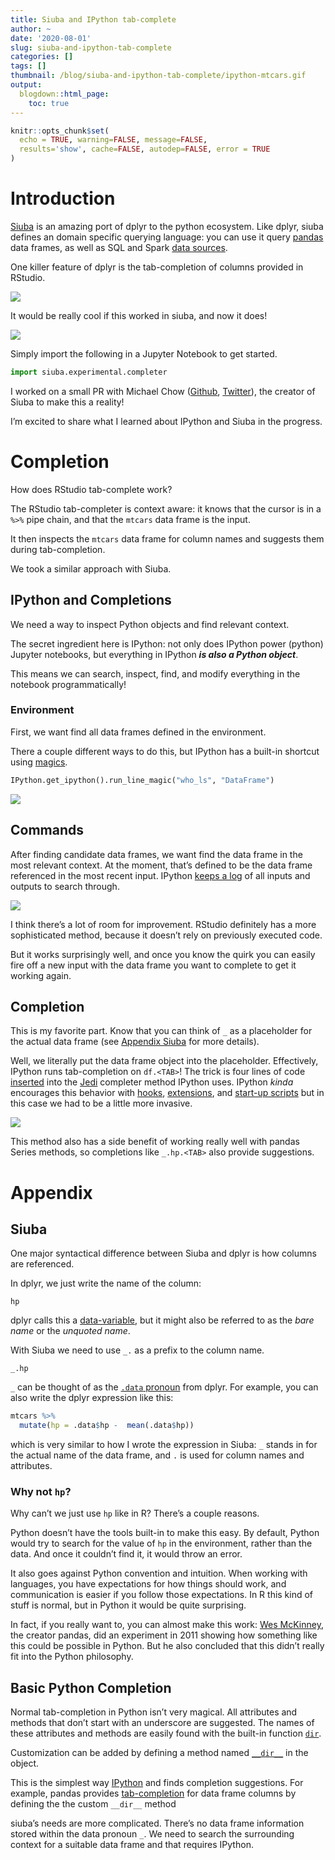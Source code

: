 ```yaml
---
title: Siuba and IPython tab-complete
author: ~
date: '2020-08-01'
slug: siuba-and-ipython-tab-complete
categories: []
tags: []
thumbnail: /blog/siuba-and-ipython-tab-complete/ipython-mtcars.gif
output:
  blogdown::html_page:
    toc: true
---
```


```r
knitr::opts_chunk$set(
  echo = TRUE, warning=FALSE, message=FALSE,
  results='show', cache=FALSE, autodep=FALSE, error = TRUE
)
```

# Introduction

[Siuba](https://github.com/machow/siuba)
is an amazing port of dplyr to the python ecosystem. 
Like dplyr, siuba defines an domain specific querying language: 
you can use it query [pandas](https://pandas.pydata.org/pandas-docs/stable/index.html)
data frames, as well as SQL and Spark 
[data sources](https://github.com/machow/siuba#using-with-a-sql-database).

One killer feature of dplyr is the tab-completion of columns provided in RStudio.

![](rstudio-mtcars.gif)

It would be really cool if this worked in siuba, and now it does!

![](ipython-mtcars.gif)

Simply import the following in a Jupyter Notebook to get started.

```python
import siuba.experimental.completer
```


I worked on a small PR with Michael Chow 
([Github](https://github.com/machow), [Twitter](https://twitter.com/chowthedog)),
the creator of Siuba to make this a reality!

I'm excited to share what I learned about IPython and Siuba in the progress.

# Completion

How does RStudio tab-complete work?

The RStudio tab-completer is context aware: 
it knows that the cursor is in a `%>%` pipe chain, and that the `mtcars`
data frame is the input. 

It then inspects the `mtcars` data frame for column names
and suggests them during tab-completion.

We took a similar approach with Siuba.

## IPython and Completions

We need a way to inspect Python objects and find relevant context.

The secret ingredient here is IPython: 
not only does IPython power (python) Jupyter notebooks,
but everything in IPython _**is also a Python object**_.

This means we can search, inspect, find, and modify everything in the
notebook programmatically!


### Environment

First, we want find all data frames defined in the environment.

There a couple different ways to do this, but IPython has a built-in
shortcut using 
[magics](https://ipython.readthedocs.io/en/stable/interactive/magics.html#magic-who_ls).

```python
IPython.get_ipython().run_line_magic("who_ls", "DataFrame")
```

![](carbon-env.svg)

## Commands

After finding candidate data frames, we want find the data frame
in the most relevant context. 
At the moment, that's defined to be the data frame
referenced in the most recent input. IPython [keeps a log](https://ipython.readthedocs.io/en/stable/api/generated/IPython.core.history.html#IPython.core.history.HistoryAccessor.get_tail)
of all inputs and outputs to search through.

![](carbon-code.svg)

I think there's a lot of room for improvement. RStudio definitely
has a more sophisticated method, because it doesn't rely on previously 
executed code. 

But it works surprisingly well,
and once you know the quirk you can easily fire off a new input with the
data frame you want to complete to get it working again.


## Completion

This is my favorite part. Know that you can think of `_` as a placeholder
for the actual data frame (see [Appendix Siuba](#siuba) for more details).

Well, we literally put the data frame object into the placeholder. 
Effectively, IPython runs tab-completion on `df.<TAB>`! 
The trick is four lines of code [inserted](https://github.com/tmastny/siuba/blob/7a234bc6d03b7ad3ba6054c8899fd27ccb7f05aa/siuba/experimental/completer.py#L32-L36)
into the [Jedi](https://jedi.readthedocs.io/en/latest/index.html)
completer method IPython uses. IPython *kinda* encourages this behavior
with [hooks](https://ipython.readthedocs.io/en/stable/api/generated/IPython.core.hooks.html?highlight=hooks),
[extensions](https://ipython.readthedocs.io/en/stable/config/extensions/index.html),
and [start-up scripts](https://ipython.readthedocs.io/en/stable/interactive/tutorial.html#startup-files)
but in this case we had to be a little more invasive. 

![](df-placeholder.svg)

This method also has a side benefit of working really well with pandas Series methods,
so completions like `_.hp.<TAB>` also provide suggestions.

# Appendix

## Siuba

One major syntactical difference between Siuba and dplyr is how
columns are referenced.

In dplyr, we just write the name of the column:
```
hp
```
dplyr calls this a [data-variable](https://dplyr.tidyverse.org/articles/programming.html#data--and-env-variables),
but it might also be referred to as
the _bare name_ or the _unquoted name_.

With Siuba we need to use `_.` as a prefix to the column name.
```
_.hp
```

`_` can be thought of as the [`.data` pronoun](https://dplyr.tidyverse.org/articles/programming.html#indirection)
from dplyr. For example, you can also write the dplyr expression like this:

```r
mtcars %>%
  mutate(hp = .data$hp -  mean(.data$hp))
```

which is very similar to how I wrote the expression in Siuba: 
`_` stands in for the actual name of the data frame, 
and `.` is used for column names and attributes.

### Why not `hp`?

Why can't we just use `hp` like in R? There's a couple reasons.

Python doesn't have the tools built-in to make this easy. 
By default, Python would try to search for the value of `hp` in the environment,
rather than the data. And once it couldn't find it, it would throw an
error.

It also goes against Python convention and intuition. 
When working with languages, you have expectations for how things should work,
and communication is easier if you follow those expectations.
In R this kind of stuff is normal, but in Python it would be quite surprising. 

In fact, if you really want to, you can almost make this work: 
[Wes McKinney](https://wesmckinney.com/blog/python-r-and-the-allure-of-magic/), 
the creator pandas, did an experiment in 2011 showing how something like this 
could be possible in Python. But he also concluded that this didn't really
fit into the Python philosophy.



## Basic Python Completion

Normal tab-completion in Python isn't very magical. 
All attributes and methods that don't start with an underscore are
suggested. The names of these attributes and methods are easily found
with the built-in function [`dir`](https://docs.python.org/3/library/functions.html#dir).

Customization can be added by defining a method named
[`__dir__`](https://docs.python.org/3/reference/datamodel.html#object.__dir__)
in the object. 

This is the simplest way [IPython](https://ipython.readthedocs.io/en/stable/config/integrating.html)
and finds completion suggestions. 
For example, pandas provides [tab-completion](https://github.com/pandas-dev/pandas/pull/5050/files#diff-9c718a39eb63c1bfac4fbeacf2906ffdR56-R60)
for data frame columns by defining the the custom `__dir__` method

siuba's needs are more complicated. There's no data frame information stored
within the data pronoun `_`. We need to search the surrounding context
for a suitable data frame and that requires IPython.


